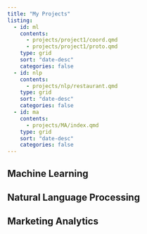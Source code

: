 ```yaml
---
title: "My Projects"
listing:
  - id: ml
    contents: 
      - projects/project1/coord.qmd
      - projects/project1/proto.qmd
    type: grid 
    sort: "date-desc"
    categories: false
  - id: nlp
    contents:
      - projects/nlp/restaurant.qmd
    type: grid
    sort: "date-desc"
    categories: false
  - id: ma
    contents:
      - projects/MA/index.qmd
    type: grid 
    sort: "date-desc"
    categories: false
---
```

## Machine Learning

:::{#ml}
:::

## Natural Language Processing
:::{#ml}
:::
## Marketing Analytics

:::{#ma}
:::


